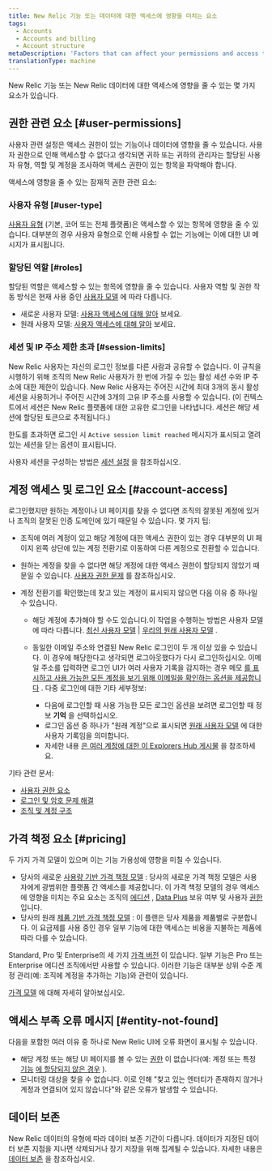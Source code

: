 ```yaml
---
title: New Relic 기능 또는 데이터에 대한 액세스에 영향을 미치는 요소
tags:
  - Accounts
  - Accounts and billing
  - Account structure
metaDescription: 'Factors that can affect your permissions and access to New Relic features, data, and accounts.'
translationType: machine
---
```


New Relic 기능 또는 New Relic 데이터에 대한 액세스에 영향을 줄 수 있는 몇 가지 요소가 있습니다.

## 권한 관련 요소 [#user-permissions]

사용자 관련 설정은 액세스 권한이 있는 기능이나 데이터에 영향을 줄 수 있습니다. 사용자 권한으로 인해 액세스할 수 없다고 생각되면 귀하 또는 귀하의 관리자는 할당된 사용자 유형, 역할 및 계정을 조사하여 액세스 권한이 있는 항목을 파악해야 합니다.

액세스에 영향을 줄 수 있는 잠재적 권한 관련 요소:

### 사용자 유형 [#user-type]

[사용자 유형](/docs/accounts/accounts-billing/new-relic-one-user-management/user-type) (기본, 코어 또는 전체 플랫폼)은 액세스할 수 있는 항목에 영향을 줄 수 있습니다. 대부분의 경우 사용자 유형으로 인해 사용할 수 없는 기능에는 이에 대한 UI 메시지가 표시됩니다.

### 할당된 역할 [#roles]

할당된 역할은 액세스할 수 있는 항목에 영향을 줄 수 있습니다. 사용자 역할 및 권한 작동 방식은 현재 사용 중인 [사용자 모델](/docs/accounts/original-accounts-billing/original-product-based-pricing/overview-user-models) 에 따라 다릅니다.

* 새로운 사용자 모델: [사용자 액세스에 대해 알아](/docs/accounts/accounts-billing/new-relic-one-user-management/user-management-concepts/#understand-concepts) 보세요.
* 원래 사용자 모델: [사용자 액세스에 대해 알아](/docs/accounts/original-accounts-billing/original-users-roles/users-roles-original-user-model/#roles) 보세요.

### 세션 및 IP 주소 제한 초과 [#session-limits]

New Relic 사용자는 자신의 로그인 정보를 다른 사람과 공유할 수 없습니다. 이 규칙을 시행하기 위해 조직의 New Relic 사용자가 한 번에 가질 수 있는 활성 세션 수와 IP 주소에 대한 제한이 있습니다. New Relic 사용자는 주어진 시간에 최대 3개의 동시 활성 세션을 사용하거나 주어진 시간에 3개의 고유 IP 주소를 사용할 수 있습니다. (이 컨텍스트에서 세션은 New Relic 플랫폼에 대한 고유한 로그인을 나타냅니다. 세션은 해당 세션에 할당된 토큰으로 추적됩니다.)

한도를 초과하면 로그인 시 `Active session limit reached` 메시지가 표시되고 열려 있는 세션을 닫는 옵션이 표시됩니다.

사용자 세션을 구성하는 방법은 [세션 설정](/docs/accounts/accounts-billing/new-relic-one-user-management/authentication-domains-saml-sso-scim-more#session-mgmt) 을 참조하십시오.

## 계정 액세스 및 로그인 요소 [#account-access]

로그인했지만 원하는 계정이나 UI 페이지를 찾을 수 없다면 조직의 잘못된 계정에 있거나 조직의 잘못된 인증 도메인에 있기 때문일 수 있습니다. 몇 가지 팁:

* 조직에 여러 계정이 있고 해당 계정에 대한 액세스 권한이 있는 경우 대부분의 UI 페이지 왼쪽 상단에 있는 계정 전환기로 이동하여 다른 계정으로 전환할 수 있습니다.

* 원하는 계정을 찾을 수 없다면 해당 계정에 대한 액세스 권한이 할당되지 않았기 때문일 수 있습니다. [사용자 권한 문제](#user-permissions) 를 참조하십시오.

* 계정 전환기를 확인했는데 찾고 있는 계정이 표시되지 않으면 다음 이유 중 하나일 수 있습니다.

  * 해당 계정에 추가해야 할 수도 있습니다.이 작업을 수행하는 방법은 사용자 모델에 따라 다릅니다. [최신 사용자 모델](/docs/accounts/accounts-billing/account-structure/new-relic-account-structure/#account-access) \| [우리의 원래 사용자 모델](/docs/accounts/original-accounts-billing/original-users-roles/original-account-structure) .

  * 동일한 이메일 주소와 연결된 New Relic 로그인이 두 개 이상 있을 수 있습니다. 이 경우에 해당한다고 생각되면 로그아웃했다가 다시 로그인하십시오. 이메일 주소를 입력하면 로그인 UI가 여러 사용자 기록을 감지하는 경우 메모 [를 표시하고 사용 가능한 모든 계정을 보기 위해 이메일을 확인하는 옵션을 제공합니다](/docs/accounts/accounts-billing/account-setup/multiple-logins-found) . 다중 로그인에 대한 기타 세부정보:

    * 다음에 로그인할 때 사용 가능한 모든 로그인 옵션을 보려면 로그인할 때 정보 **기억** 을 선택하십시오.
    * 로그인 옵션 중 하나가 "원래 계정"으로 표시되면 [원래 사용자 모델](/docs/accounts/original-accounts-billing/original-product-based-pricing/overview-user-models) 에 대한 사용자 기록임을 의미합니다.
    * 자세한 내용 [은 여러 계정에 대한 이 Explorers Hub 게시물](https://discuss.newrelic.com/t/relic-solution-so-youve-created-a-new-account-and-cant-seem-to-access-your-old-account/113122) 을 참조하세요.

기타 관련 문서:

* [사용자 권한 요소](#user-permissions)
* [로그인 및 암호 문제 해결](/docs/accounts/install-new-relic/account-setup/troubleshoot-password-email-address-login-problems)
* [조직 및 계정 구조](/docs/accounts/accounts-billing/new-relic-one-pricing-users/account-user-structure)

## 가격 책정 요소 [#pricing]

두 가지 가격 모델이 있으며 이는 기능 가용성에 영향을 미칠 수 있습니다.

* 당사의 새로운 [사용량 기반 가격 책정 모델](/docs/new-relic-one-pricing-billing) : 당사의 새로운 가격 책정 모델은 사용자에게 광범위한 플랫폼 간 액세스를 제공합니다. 이 가격 책정 모델의 경우 액세스에 영향을 미치는 주요 요소는 조직의 [에디션](https://newrelic.com/pricing) , [Data Plus](/docs/accounts/accounts-billing/new-relic-one-pricing-billing/data-ingest-billing#data-prices) 보유 여부 및 사용자 [권한](#user-permissions) 입니다.
* 당사의 원래 [제품 기반 가격 책정 모델](/docs/accounts/original-accounts-billing/product-pricing/product-based-pricing) : 이 플랜은 당사 제품을 제품별로 구분합니다. 이 요금제를 사용 중인 경우 일부 기능에 대한 액세스는 비용을 지불하는 제품에 따라 다를 수 있습니다.

Standard, Pro 및 Enterprise의 세 가지 [가격 버전](https://newrelic.com/pricing) 이 있습니다. 일부 기능은 Pro 또는 Enterprise 에디션 조직에서만 사용할 수 있습니다. 이러한 기능은 대부분 상위 수준 계정 관리(예: 조직에 계정을 추가하는 기능)와 관련이 있습니다.

[가격 모델](/docs/accounts/original-accounts-billing/original-product-based-pricing/overview-pricing-models) 에 대해 자세히 알아보십시오.

## 액세스 부족 오류 메시지 [#entity-not-found]

다음을 포함한 여러 이유 중 하나로 New Relic UI에 오류 화면이 표시될 수 있습니다.

* 해당 계정 또는 해당 UI 페이지를 볼 수 있는 [권한](#user-permissions) 이 없습니다(예: 계정 또는 특정 [기능](/docs/accounts/accounts-billing/new-relic-one-user-management/user-capabilities) [에 할당되지 않은 경우](#account-access) ).
* 모니터링 대상을 찾을 수 없습니다. 이로 인해 "찾고 있는 엔터티가 존재하지 않거나 계정과 연결되어 있지 않습니다"와 같은 오류가 발생할 수 있습니다.

## 데이터 보존

New Relic 데이터의 유형에 따라 데이터 보존 기간이 다릅니다. 데이터가 지정된 데이터 보존 지점을 지나면 삭제되거나 장기 저장을 위해 집계될 수 있습니다. 자세한 내용은 [데이터 보존](/docs/manage-stored-data) 을 참조하십시오.